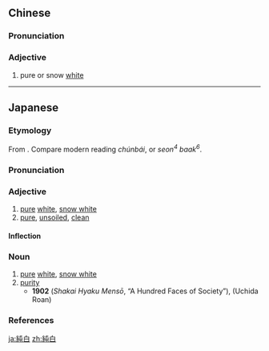 {{also|纯白}}
==Chinese==
{{zh-forms|s=纯白}}

===Pronunciation===
{{zh-pron
|m=chúnbái
|c=seon4 baak6
|cat=a
}}

===Adjective===
{{zh-adj}}

# pure or snow [[white]]

----

==Japanese==
{{ja-kanjitab|じゅん|はく|k2=ぱく|yomi=o}}

===Etymology===
From {{m|ltc|純白|tr=dzywin bæk|lit=pure + white}}. Compare modern {{etyl|cmn|-}} reading ''chúnbái'', or {{etyl|yue|-}} ''seon<sup>4</sup> baak<sup>6</sup>''.

===Pronunciation===
{{ja-pron|じゅんぱく|y=o|dev=5|acc=h|acc_ref=NHK,DJR}}

===Adjective===
{{ja-adj|infl=na|じゅんぱく}}

# [[pure]] [[white]], [[snow white]]
# [[pure]], [[unsoiled]], [[clean]]

====Inflection====
{{ja-na|じゅんぱく}}

===Noun===
{{ja-noun|じゅんぱく}}

# [[pure]] [[white]], [[snow white]]
# [[purity]]
#* '''1902''' {{lang|ja|社會百面相}} (''Shakai Hyaku Mensō'', “A Hundred Faces of Society”), {{lang|ja|内田魯庵}} (Uchida Roan)
#*: {{ja-usex|小生は貴嬢を妻にして貴嬢の'''純白'''を汚すを欲するやうな爾んな小な鄙しい低い汚ない惚れ方はしませぬ。|^わたくし は あなた を つま に して あなた の '''じゅんぱく''' を けがす を よく する やう な そんな けち な いやし.い ひくい きたない ほれかた は しませぬ。|For me to make you my wife, and want to sully your '''purity'''... I do not love you in any such a stingy, vulgar, lowly, dirty fashion.}}

===References===
<references/>

[[ja:純白]]
[[zh:純白]]